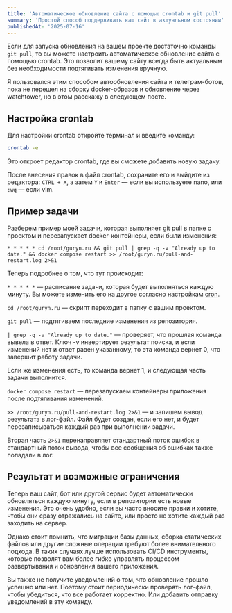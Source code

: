 ```yaml
---
title: 'Автоматическое обновление сайта с помощью crontab и git pull'
summary: 'Простой способ поддерживать ваш сайт в актуальном состоянии'
publishedAt: '2025-07-16'
---
```


Если для запуска обновления на вашем проекте достаточно команды `git pull`, то вы можете настроить автоматическое обновление сайта с помощью crontab. Это позволит вашему сайту всегда быть актуальным без необходимости подтягивать изменения вручную.

Я пользовался этим способом автообновления сайта и телеграм-ботов, пока не перешел на сборку docker-образов и обновление через watchtower, но в этом расскажу в следующем посте.

## Настройка crontab

Для настройки crontab откройте терминал и введите команду:

```bash
crontab -e
```

Это откроет редактор crontab, где вы сможете добавить новую задачу.

После внесения правок в файл crontab, сохраните его и выйдите из редактора: `CTRL + X`, а затем `Y` и `Enter` — если вы используете nano, или `:wq` — если vim.

## Пример задачи

Разберем пример моей задачи, которая выполняет git pull в папке с проектом и перезапускает docker-контейнеры, если были изменения:

```
* * * * * cd /root/guryn.ru && git pull | grep -q -v "Already up to date." && docker compose restart >> /root/guryn.ru/pull-and-restart.log 2>&1
```

Теперь подробнее о том, что тут происходит:

`* * * * *` — расписание задачи, которая будет выполняться каждую минуту. Вы можете изменить его на другое согласно настройкам [cron](https://crontab.guru/).

`cd /root/guryn.ru` — скрипт переходит в папку с вашим проектом.

`git pull` — подтягиваем последние изменения из репозитория.

`| grep -q -v "Already up to date."` — проверяет, что прошлая команда вывела в ответ. Ключ -v инвертирует результат поиска, и если изменений нет и ответ равен указанному, то эта команда вернет 0, что завершит работу задачи.

Если же изменения есть, то команда вернет 1, и следующая часть задачи выполнится.

`docker compose restart` — перезапускаем контейнеры приложения после подтягивания изменений.

`>> /root/guryn.ru/pull-and-restart.log 2>&1` — и запишем вывод результата в лог-файл. Файл будет создан, если его нет, и будет перезаписываться каждый раз при выполнении задачи.

Вторая часть `2>&1` перенаправляет стандартный поток ошибок в стандартный поток вывода, чтобы все сообщения об ошибках также попадали в лог.

## Результат и возможные ограничения

Теперь ваш сайт, бот или другой сервис будет автоматически обновляться каждую минуту, если в репозитории есть новые изменения. Это очень удобно, если вы часто вносите правки и хотите, чтобы они сразу отражались на сайте, или просто не хотите каждый раз заходить на сервер.

Однако стоит помнить, что миграции базы данных, сборка статических файлов или другие сложные операции требуют более внимательного подхода. В таких случаях лучше использовать CI/CD инструменты, которые позволят вам более гибко управлять процессом развертывания и обновления вашего приложения.

Вы также не получите уведомлений о том, что обновление прошло успешно или нет. Поэтому стоит периодически проверять лог-файл, чтобы убедиться, что все работает корректно. Или добавить отправку уведомлений в эту команду.
